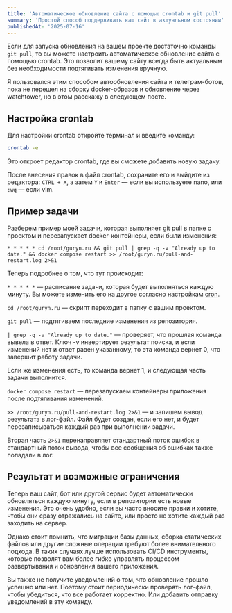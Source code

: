 ```yaml
---
title: 'Автоматическое обновление сайта с помощью crontab и git pull'
summary: 'Простой способ поддерживать ваш сайт в актуальном состоянии'
publishedAt: '2025-07-16'
---
```


Если для запуска обновления на вашем проекте достаточно команды `git pull`, то вы можете настроить автоматическое обновление сайта с помощью crontab. Это позволит вашему сайту всегда быть актуальным без необходимости подтягивать изменения вручную.

Я пользовался этим способом автообновления сайта и телеграм-ботов, пока не перешел на сборку docker-образов и обновление через watchtower, но в этом расскажу в следующем посте.

## Настройка crontab

Для настройки crontab откройте терминал и введите команду:

```bash
crontab -e
```

Это откроет редактор crontab, где вы сможете добавить новую задачу.

После внесения правок в файл crontab, сохраните его и выйдите из редактора: `CTRL + X`, а затем `Y` и `Enter` — если вы используете nano, или `:wq` — если vim.

## Пример задачи

Разберем пример моей задачи, которая выполняет git pull в папке с проектом и перезапускает docker-контейнеры, если были изменения:

```
* * * * * cd /root/guryn.ru && git pull | grep -q -v "Already up to date." && docker compose restart >> /root/guryn.ru/pull-and-restart.log 2>&1
```

Теперь подробнее о том, что тут происходит:

`* * * * *` — расписание задачи, которая будет выполняться каждую минуту. Вы можете изменить его на другое согласно настройкам [cron](https://crontab.guru/).

`cd /root/guryn.ru` — скрипт переходит в папку с вашим проектом.

`git pull` — подтягиваем последние изменения из репозитория.

`| grep -q -v "Already up to date."` — проверяет, что прошлая команда вывела в ответ. Ключ -v инвертирует результат поиска, и если изменений нет и ответ равен указанному, то эта команда вернет 0, что завершит работу задачи.

Если же изменения есть, то команда вернет 1, и следующая часть задачи выполнится.

`docker compose restart` — перезапускаем контейнеры приложения после подтягивания изменений.

`>> /root/guryn.ru/pull-and-restart.log 2>&1` — и запишем вывод результата в лог-файл. Файл будет создан, если его нет, и будет перезаписываться каждый раз при выполнении задачи.

Вторая часть `2>&1` перенаправляет стандартный поток ошибок в стандартный поток вывода, чтобы все сообщения об ошибках также попадали в лог.

## Результат и возможные ограничения

Теперь ваш сайт, бот или другой сервис будет автоматически обновляться каждую минуту, если в репозитории есть новые изменения. Это очень удобно, если вы часто вносите правки и хотите, чтобы они сразу отражались на сайте, или просто не хотите каждый раз заходить на сервер.

Однако стоит помнить, что миграции базы данных, сборка статических файлов или другие сложные операции требуют более внимательного подхода. В таких случаях лучше использовать CI/CD инструменты, которые позволят вам более гибко управлять процессом развертывания и обновления вашего приложения.

Вы также не получите уведомлений о том, что обновление прошло успешно или нет. Поэтому стоит периодически проверять лог-файл, чтобы убедиться, что все работает корректно. Или добавить отправку уведомлений в эту команду.
